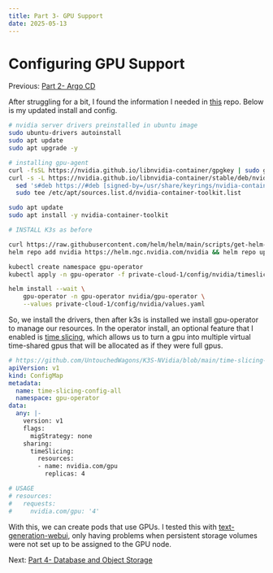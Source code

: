 ```yaml
---
title: Part 3- GPU Support
date: 2025-05-13
---
```

# Configuring GPU Support

Previous: [Part 2- Argo CD](/blog/post/homelab/argo)

After struggling for a bit, I found the information I needed in [this](https://github.com/UntouchedWagons/K3S-NVidia)
repo.  Below is my updated install and config.

```bash title="install.sh"
# nvidia server drivers preinstalled in ubuntu image
sudo ubuntu-drivers autoinstall 
sudo apt update
sudo apt upgrade -y

# installing gpu-agent
curl -fsSL https://nvidia.github.io/libnvidia-container/gpgkey | sudo gpg --dearmor -o /usr/share/keyrings/nvidia-container-toolkit-keyring.gpg
curl -s -L https://nvidia.github.io/libnvidia-container/stable/deb/nvidia-container-toolkit.list | \
  sed 's#deb https://#deb [signed-by=/usr/share/keyrings/nvidia-container-toolkit-keyring.gpg] https://#g' | \
  sudo tee /etc/apt/sources.list.d/nvidia-container-toolkit.list

sudo apt update
sudo apt install -y nvidia-container-toolkit

# INSTALL K3s as before

curl https://raw.githubusercontent.com/helm/helm/main/scripts/get-helm-3 | bash
helm repo add nvidia https://helm.ngc.nvidia.com/nvidia && helm repo update

kubectl create namespace gpu-operator
kubectl apply -n gpu-operator -f private-cloud-1/config/nvidia/timeslice.yaml

helm install --wait \
    gpu-operator -n gpu-operator nvidia/gpu-operator \
    --values private-cloud-1/config/nvidia/values.yaml
```

So, we install the drivers, then after k3s is installed we install gpu-operator to manage our 
resources.  In the operator install, an optional feature that I enabled is [time slicing](https://docs.nvidia.com/datacenter/cloud-native/gpu-operator/latest/gpu-sharing.html),
which allows us to turn a gpu into multiple virtual time-shared gpus that will be allocated 
as if they were full gpus.

```yaml title="private-cloud-1/config/nvidia/timeslice.yaml"
# https://github.com/UntouchedWagons/K3S-NVidia/blob/main/time-slicing-config.yaml
apiVersion: v1
kind: ConfigMap
metadata:
  name: time-slicing-config-all
  namespace: gpu-operator
data:
  any: |-
    version: v1
    flags:
      migStrategy: none
    sharing:
      timeSlicing:
        resources:
        - name: nvidia.com/gpu
          replicas: 4

# USAGE
# resources:
#   requests:
#     nvidia.com/gpu: '4'
```

With this, we can create pods that use GPUs.  I tested this with [text-generation-webui](https://github.com/oobabooga/text-generation-webui),
only having problems when persistent storage volumes were not set up to be assigned to the GPU node.

Next: [Part 4- Database and Object Storage](/blog/post/homelab/persistence)